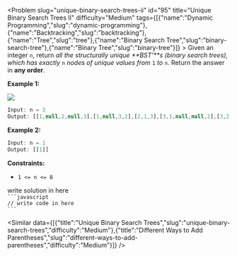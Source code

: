 
<Problem slug="unique-binary-search-trees-ii" id="95" title="Unique Binary Search Trees II" difficulty="Medium" tags={[{"name":"Dynamic Programming","slug":"dynamic-programming"},{"name":"Backtracking","slug":"backtracking"},{"name":"Tree","slug":"tree"},{"name":"Binary Search Tree","slug":"binary-search-tree"},{"name":"Binary Tree","slug":"binary-tree"}]} >
    Given an integer `n`, return _all the structurally unique **BST'**s (binary search trees), which has exactly_ `n` _nodes of unique values from_ `1` _to_ `n`. Return the answer in **any order**.

**Example 1:**

![](https://assets.leetcode.com/uploads/2021/01/18/uniquebstn3.jpg)
```javascript 
Input: n = 3
Output: [[1,null,2,null,3],[1,null,3,2],[2,1,3],[3,1,null,null,2],[3,2,null,1]]
```

**Example 2:**

```javascript 
Input: n = 1
Output: [[1]]
```

**Constraints:**

*   `1 <= n <= 8`
</Problem >

<Solution>
write solution in here
</Solution>

<Code>
```javascript
// write code in here
```
</Code>

<Similar data={[{"title":"Unique Binary Search Trees","slug":"unique-binary-search-trees","difficulty":"Medium"},{"title":"Different Ways to Add Parentheses","slug":"different-ways-to-add-parentheses","difficulty":"Medium"}]} />
